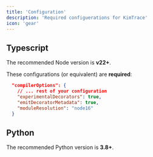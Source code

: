 ```yaml
---
title: 'Configuration'
description: 'Required configuerations for KimTrace'
icon: 'gear'
---
```


## Typescript

The recommended Node version is **v22+**. 

These configurations (or equivalent) are **required**:
```json
  "compilerOptions": {
    // ... rest of your configuration
    "experimentalDecorators": true,
    "emitDecoratorMetadata": true,
    "moduleResolution": "node16"
  }
```

## Python

The recommended Python version is **3.8+**.
